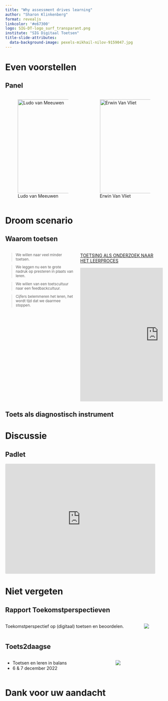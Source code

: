 ```yaml
---
title: "Why assessment drives learning"
author: "Sharon Klinkenberg"
format: revealjs
linkcolor: '#e67300'
logo: SIG-DT-logo_surf_transparant.png
institute: "SIG Digitaal Toetsen"
title-slide-attributes:
  data-background-image: pexels-mikhail-nilov-9159047.jpg
---
```


# Even voorstellen {data-background="#e67300"}

## Panel

::: columns
::: column
![Ludo van Meeuwen](ludo.jpeg){fig-align="left" width="300"}
:::

::: column
![Erwin Van Vliet](erwin.jpeg){fig-align="left" width="300"}
:::
:::

# Droom scenario {data-background="#e67300"}

## Waarom toetsen

::: columns
::: column
<small>

> We willen naar veel minder toetsen.

> We leggen nu een te grote nadruk op presteren in plaats van leren.

> We willen van een toetscultuur naar een feedbackcultuur.

> Cijfers belemmeren het leren, het wordt tijd dat we daarmee stoppen.

</small>
:::

::: column
[TOETSING ALS ONDERZOEK NAAR HET LEERPROCES](https://toetsrevolutie.nl/?p=3929&trk=public_post_embed_feed-article-content)

<iframe src="https://www.linkedin.com/embed/feed/update/urn:li:share:6997219375317446656" height="427" width="500" frameborder="0" allowfullscreen title="Embedded post">

</iframe>
:::
:::

## Toets als diagnostisch instrument {data-background="pexels-pixabay-40568.jpg"}

# Discussie {data-background="#e67300"}

## Padlet {.center}

::: {.padlet-embed style="border:1px solid rgba(0,0,0,0.1);border-radius:2px;box-sizing:border-box;overflow:hidden;position:relative;width:480px;height:352px;max-width:100%"}
<iframe src="https://padlet.com/padlets/u17a9653l1ic2ahd/embeds/preview_embed" style="width:100%;height:100%;display:block;padding:0;margin:0" frameborder="0">

</iframe>
:::

# Niet vergeten {data-background="#e67300"}

## Rapport Toekomstperspectieven

::: columns
::: column
Toekomstperspectief op (digitaal) toetsen en beoordelen.
:::

::: column
![](7wf6q~.png)
:::
:::

## Toets2daagse

::: columns
::: column
-   Toetsen en leren in balans
-   6 & 7 december 2022
:::

::: column
![](ucqej~.png)
:::
:::

# Dank voor uw aandacht {data-background="#e67300"}
